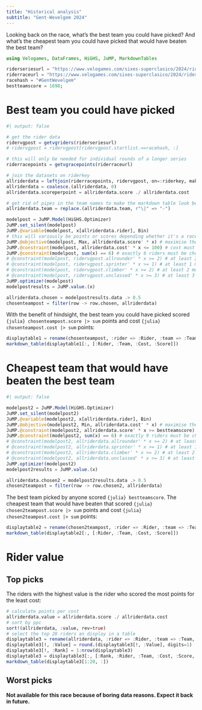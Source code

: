 ```yaml
---
title: "Historical analysis"
subtitle: "Gent-Wevelgem 2024"
---
```


Looking back on the race, what's the best team you could have picked? And what's the cheapest team you could have picked that would have beaten the best team?

```julia
using Velogames, DataFrames, HiGHS, JuMP, MarkdownTables

riderseriesurl = "https://www.velogames.com/sixes-superclasico/2024/riders.php"
riderraceurl = "https://www.velogames.com/sixes-superclasico/2024/ridescore.php?ga=13&st=6"
racehash = "#GentWevelgem"
bestteamscore = 1698;
```

# Best team you could have picked

```julia
#| output: false

# get the rider data
ridervgpost = getvgriders(riderseriesurl)
# ridervgpost = ridervgpost[ridervgpost.startlist.==racehash, :]

# this will only be needed for individual rounds of a longer series
riderracepoints = getvgracepoints(riderraceurl)

# join the datasets on riderkey
allriderdata = leftjoin(riderracepoints, ridervgpost, on=:riderkey, makeunique=true)
allriderdata = coalesce.(allriderdata, 0)
allriderdata.scoreperpoint = allriderdata.score ./ allriderdata.cost

# get rid of pipes in the team names to make the markdown table look better
allriderdata.team = replace.(allriderdata.team, r"\|" => "-")

modelpost = JuMP.Model(HiGHS.Optimizer)
JuMP.set_silent(modelpost)
JuMP.@variable(modelpost, x[allriderdata.rider], Bin)
# this will variously be points or scores depending whether it's a race or series
JuMP.@objective(modelpost, Max, allriderdata.score' * x) # maximise the total score. 
JuMP.@constraint(modelpost, allriderdata.cost' * x <= 100) # cost must be <= 100
JuMP.@constraint(modelpost, sum(x) == 6) # exactly 6 riders must be chosen
# @constraint(modelpost, ridervgpost.allrounder' * x >= 2) # at least 2 must be all rounders
# @constraint(modelpost, ridervgpost.sprinter' * x >= 1) # at least 1 must be a sprinter
# @constraint(modelpost, ridervgpost.climber' * x >= 2) # at least 2 must be climbers
# @constraint(modelpost, ridervgpost.unclassed' * x >= 3) # at least 3 must be unclassed
JuMP.optimize!(modelpost)
modelpostresults = JuMP.value.(x)

allriderdata.chosen = modelpostresults.data .> 0.5
chosenteampost = filter(row -> row.chosen, allriderdata)
```

With the benefit of hindsight, the best team you could have picked scored `{julia} chosenteampost.score |> sum` points and cost `{julia} chosenteampost.cost |> sum` points:

```julia
displaytable1 = rename(chosenteampost, :rider => :Rider, :team => :Team, :cost => :Cost, :score => :Score)
markdown_table(displaytable1[:, [:Rider, :Team, :Cost, :Score]])
```

# Cheapest team that would have beaten the best team

```julia
#| output: false

modelpost2 = JuMP.Model(HiGHS.Optimizer)
JuMP.set_silent(modelpost2)
JuMP.@variable(modelpost2, x[allriderdata.rider], Bin)
JuMP.@objective(modelpost2, Min, allriderdata.cost' * x) # maximise the total score
JuMP.@constraint(modelpost2, allriderdata.score' * x >= bestteamscore) # cost must be <= 100
JuMP.@constraint(modelpost2, sum(x) == 6) # exactly 9 riders must be chosen
# @constraint(modelpost2, allriderdata.allrounder' * x >= 2) # at least 2 must be all rounders
# @constraint(modelpost2, allriderdata.sprinter' * x >= 1) # at least 1 must be a sprinter
# @constraint(modelpost2, allriderdata.climber' * x >= 2) # at least 2 must be climbers
# @constraint(modelpost2, allriderdata.unclassed' * x >= 3) # at least 3 must be unclassed
JuMP.optimize!(modelpost2)
modelpost2results = JuMP.value.(x)

allriderdata.chosen2 = modelpost2results.data .> 0.5
chosen2teampost = filter(row -> row.chosen2, allriderdata)
```

The best team picked by anyone scored `{julia} bestteamscore`. The cheapest team that would have beaten that scored `{julia} chosen2teampost.score |> sum` points and cost `{julia} chosen2teampost.cost |> sum` points:

```julia
displaytable2 = rename(chosen2teampost, :rider => :Rider, :team => :Team, :cost => :Cost, :score => :Score)
markdown_table(displaytable2[:, [:Rider, :Team, :Cost, :Score]])
```

# Rider value

## Top picks

The riders with the highest value is the rider who scored the most points for the least cost:

```julia
# calculate points per cost
allriderdata.value = allriderdata.score ./ allriderdata.cost
# sort by ppc
sort!(allriderdata, :value, rev=true)
# select the top 20 riders an display in a table
displaytable3 = rename(allriderdata, :rider => :Rider, :team => :Team, :cost => :Cost, :score => :Score, :value => :Value)
displaytable3[!, :Value] = round.(displaytable3[!, :Value], digits=1)
displaytable3[!, :Rank] = 1:nrow(displaytable3)
displaytable3 = displaytable3[:, [:Rank, :Rider, :Team, :Cost, :Score, :Value]]
markdown_table(displaytable3[1:20, :])
```

## Worst picks

**Not available for this race because of boring data reasons. Expect it back in future.**

<!-- The most expensive 15 riders who scored nil points:

```julia
# select the 15 riders with the highest cost who scored zero
zero_score_riders = filter(row -> row[:points] == 0, allriderdata)
sorted_riders = sort(zero_score_riders, :cost, rev=true)
top_15_riders = sorted_riders[1:15, :]
markdown_table(top_15_riders[end-14:end, [:rider, :team, :cost, :score, :value]])
``` -->

